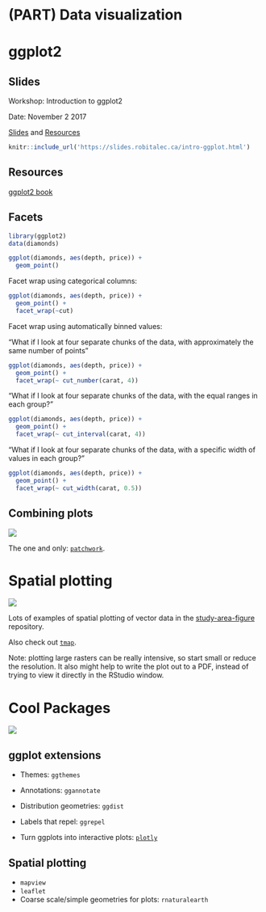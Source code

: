 # (PART) Data visualization {-}

# ggplot2

## Slides {#gg-slides}
Workshop: Introduction to ggplot2

Date: November 2 2017

[Slides](https://slides.robitalec.ca/intro-ggplot.html) and  [Resources](https://gitlab.com/robit.a/workshops/-/archive/master/workshops-master.zip?path=intro-ggplot)

```r
knitr::include_url('https://slides.robitalec.ca/intro-ggplot.html')
```


## Resources  {#gg-resources}

[ggplot2 book](https://ggplot2-book.org/)


## Facets


```r
library(ggplot2)
data(diamonds)

ggplot(diamonds, aes(depth, price)) + 
  geom_point()
```

Facet wrap using categorical columns:

```r
ggplot(diamonds, aes(depth, price)) + 
  geom_point() + 
  facet_wrap(~cut)
```


Facet wrap using automatically binned values:

"What if I look at four separate chunks of the data, with approximately the same number of points"

```r
ggplot(diamonds, aes(depth, price)) + 
  geom_point() + 
  facet_wrap(~ cut_number(carat, 4))
```

"What if I look at four separate chunks of the data, with the equal ranges in each group?"

```r
ggplot(diamonds, aes(depth, price)) + 
  geom_point() + 
  facet_wrap(~ cut_interval(carat, 4))
```

"What if I look at four separate chunks of the data, with a specific width of values in each group?"
```r
ggplot(diamonds, aes(depth, price)) + 
  geom_point() + 
  facet_wrap(~ cut_width(carat, 0.5))
```


## Combining plots
![](https://img.shields.io/badge/-WIP-yellow.svg)

<!-- **TODO: ALR - examples, use ##C layout, & theme** -->

The one and only: [`patchwork`](https://patchwork.data-imaginist.com/).


# Spatial plotting

![](https://img.shields.io/badge/-WIP-yellow.svg)


Lots of examples of spatial plotting of vector data in the [study-area-figure](https://gitlab.com/WEEL_grp/study-area-figures) repository. 

Also check out [`tmap`](https://r-tmap.github.io/tmap-book/).

Note: plotting large rasters can be really intensive, so start small or 
reduce the resolution. It also might help to write the plot out to a PDF, 
instead of trying to view it directly in the RStudio window. 


# Cool Packages {#viz-cool}
![](https://img.shields.io/badge/-WIP-yellow.svg)

<!-- **TODO: links, fill, grab from https://ropensci.org/packages/ under vis** -->


## ggplot extensions

* Themes: `ggthemes`
* Annotations: `ggannotate`
* Distribution geometries: `ggdist`
* Labels that repel: `ggrepel`

* Turn ggplots into interactive plots: [`plotly`](https://github.com/plotly/plotly.R#getting-started)

## Spatial plotting

* `mapview`
* `leaflet`
* Coarse scale/simple geometries for plots: `rnaturalearth`




